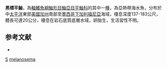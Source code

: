 {{Speciesbox
| taxon = Sebastes melanosema
| status = NE
| status_system = IUCN3.1
| binomial =  ''Sebastes melanosema''
| binomial_authority =  [[Lea|Lea]] & [[Fitch|Fitch]], 1979
| synonyms = 
}}

'''黑標平鮋'''，為[[輻鰭魚綱|輻鰭魚綱]][[鮋形目|鮋形目]][[鮋亞目|鮋亞目]][[平鮋科|平鮋科]]的其中一[[種|種]]，為亞熱帶海水魚，分布於中[[太平洋|太平洋]]東部[[美國|美國]][[加州|加州]]南部至[[墨西哥|墨西哥]][[下加利福尼亞|下加利福尼亞]]海域，棲息深度137-183公尺，體長可達20公分，棲息在岩石底質底層水域，卵胎生，生活習性不明。

==参考文献==
*{{FishBase_species|genus=Sebastes|species=melanosema|year=2014|month=6}}

{{taxonbar}}
[[Category:1979年描述的鱼类|S]]
[[Category:平鮋屬|melanosema]]